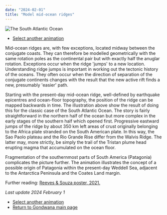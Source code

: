 ```yaml
---
date: "2024-02-01"
title: "Model mid-ocean ridges"
---
```


![The South Atlantic Ocean](http://www.reeves.nl/upload/SouthAtlantic3-60pc.gif)

* [Select another animation](../animations)

Mid-ocean ridges are, with few exceptions, located midway between the conjugate coasts.  They can therefore be modelled
geometrically with the same rotation poles as the continental pair but with exactly half the anuglar rotation. Exceptions occur when the ridge 'jumps'
to a new location.  Understanding ridge jumps is important in working out the tectonic history of the oceans.  They often occur when the direction 
of separation of the conjugate continents changes with the result that the new active rift finds a new, presumably 'easier' path.

Starting with the present-day mid-ocean ridge, well-defined by earthquake epicentres and ocean-floor topography, the position of the ridge can be 
mapped backwards in time.  The illustration above show the result of doing this for the classic case of the South Atlantic Ocean.  The story is fairly 
straightforward in the northern half of the ocean but more complex in the early stages of the southern half which opened first. Progressive eastward 
jumps of the ridge by about 350 km left areas of crust originally belonging to the Africa plate stranded on the South American plate.  In this way, the 
Sao Paolo plateau and the Rio Grande Rise differ from the Walvis Ridge.  The latter may, more strictly, be simply the trail of the Tristan plume head erupting 
magma that accumulated on the ocean floor.

Fragmentation of the southernmost parts of South America (Patagonia) complicates the picture further.  The animation illustrates the concept of a 
possible origin of Patagonia within the present-day Weddell Sea, adjacent to the Antarctica Peninsula and the Coates Land margin.

Further reading: [Reeves & Souza poster, 2021.](http://www.reeves.nl/upload/2021a-reeves&souza-NACgeo.pdf)

*Last update 2024 February 1*

* [Select another animation](../animations)
* [Return to Gondwana main page](../../gondwana)
